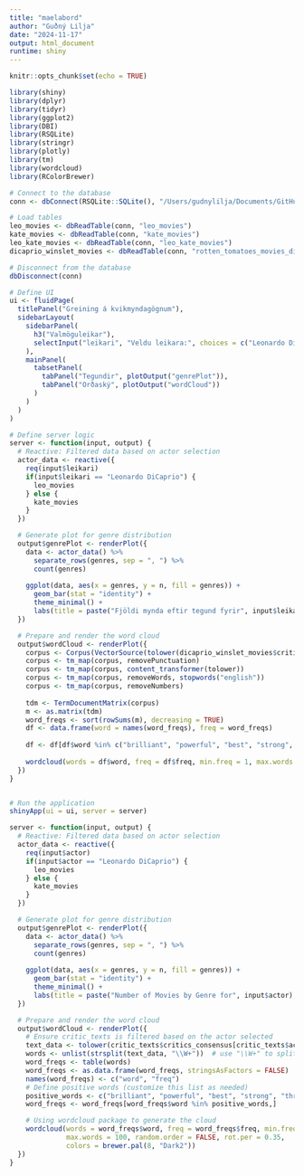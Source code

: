 ```yaml
---
title: "maelabord"
author: "Guðný Lilja"
date: "2024-11-17"
output: html_document
runtime: shiny
---
```


```r
knitr::opts_chunk$set(echo = TRUE)

library(shiny)
library(dplyr)
library(tidyr)
library(ggplot2)
library(DBI)
library(RSQLite)
library(stringr)
library(plotly)
library(tm)
library(wordcloud)
library(RColorBrewer)
```


```r
# Connect to the database
conn <- dbConnect(RSQLite::SQLite(), "/Users/gudnylilja/Documents/GitHub/capstone-the-north/data/rotten_tomatoes.db")

# Load tables
leo_movies <- dbReadTable(conn, "leo_movies")
kate_movies <- dbReadTable(conn, "kate_movies")
leo_kate_movies <- dbReadTable(conn, "leo_kate_movies")
dicaprio_winslet_movies <- dbReadTable(conn, "rotten_tomatoes_movies_dicaprio_winslet")

# Disconnect from the database
dbDisconnect(conn)

```

```r
# Define UI
ui <- fluidPage(
  titlePanel("Greining á kvikmyndagögnum"),
  sidebarLayout(
    sidebarPanel(
      h3("Valmöguleikar"),
      selectInput("leikari", "Veldu leikara:", choices = c("Leonardo DiCaprio", "Kate Winslet"))
    ),
    mainPanel(
      tabsetPanel(
        tabPanel("Tegundir", plotOutput("genrePlot")),
        tabPanel("Orðaský", plotOutput("wordCloud"))
      )
    )
  )
)

```

```r
# Define server logic
server <- function(input, output) {
  # Reactive: Filtered data based on actor selection
  actor_data <- reactive({
    req(input$leikari)
    if(input$leikari == "Leonardo DiCaprio") {
      leo_movies
    } else {
      kate_movies
    }
  })

  # Generate plot for genre distribution
  output$genrePlot <- renderPlot({
    data <- actor_data() %>%
      separate_rows(genres, sep = ", ") %>%
      count(genres)
    
    ggplot(data, aes(x = genres, y = n, fill = genres)) +
      geom_bar(stat = "identity") +
      theme_minimal() +
      labs(title = paste("Fjöldi mynda eftir tegund fyrir", input$leikari), x = "Tegund", y = "Fjöldi kvikmynda")
  })

  # Prepare and render the word cloud
  output$wordCloud <- renderPlot({
    corpus <- Corpus(VectorSource(tolower(dicaprio_winslet_movies$critics_consensus)))
    corpus <- tm_map(corpus, removePunctuation)
    corpus <- tm_map(corpus, content_transformer(tolower))
    corpus <- tm_map(corpus, removeWords, stopwords("english"))
    corpus <- tm_map(corpus, removeNumbers)
    
    tdm <- TermDocumentMatrix(corpus)
    m <- as.matrix(tdm)
    word_freqs <- sort(rowSums(m), decreasing = TRUE)
    df <- data.frame(word = names(word_freqs), freq = word_freqs)
    
    df <- df[df$word %in% c("brilliant", "powerful", "best", "strong", "thrilling", "superb", "undeniably", "masterpiece", "compelling", "emotional", "beautiful", "dazzling", "exceptional", "outstanding", "perfect", "loved", "amazing", "great", "incredible", "fantastic", "good", "excellent"),]
    
    wordcloud(words = df$word, freq = df$freq, min.freq = 1, max.words = 100, random.order = FALSE, rot.per = 0.35, colors = brewer.pal(8, "Dark2"))
  })
}



```

```r
# Run the application
shinyApp(ui = ui, server = server)

```

```r
server <- function(input, output) {
  # Reactive: Filtered data based on actor selection
  actor_data <- reactive({
    req(input$actor)
    if(input$actor == "Leonardo DiCaprio") {
      leo_movies
    } else {
      kate_movies
    }
  })

  # Generate plot for genre distribution
  output$genrePlot <- renderPlot({
    data <- actor_data() %>%
      separate_rows(genres, sep = ", ") %>%
      count(genres)
    
    ggplot(data, aes(x = genres, y = n, fill = genres)) +
      geom_bar(stat = "identity") +
      theme_minimal() +
      labs(title = paste("Number of Movies by Genre for", input$actor), x = "Genre", y = "Number of Movies")
  })

  # Prepare and render the word cloud
  output$wordCloud <- renderPlot({
    # Ensure critic_texts is filtered based on the actor selected
    text_data <- tolower(critic_texts$critics_consensus[critic_texts$actor == input$actor])
    words <- unlist(strsplit(text_data, "\\W+"))  # use "\\W+" to split by non-word characters
    word_freqs <- table(words)
    word_freqs <- as.data.frame(word_freqs, stringsAsFactors = FALSE)
    names(word_freqs) <- c("word", "freq")
    # Define positive words (customize this list as needed)
    positive_words <- c("brilliant", "powerful", "best", "strong", "thrilling", "superb", "undeniably", "masterpiece", "compelling", "emotional", "beautiful", "dazzling", "exceptional", "outstanding", "perfect", "loved", "amazing", "great", "incredible", "fantastic", "good", "excellent")
    word_freqs <- word_freqs[word_freqs$word %in% positive_words,]

    # Using wordcloud package to generate the cloud
    wordcloud(words = word_freqs$word, freq = word_freqs$freq, min.freq = 1,
              max.words = 100, random.order = FALSE, rot.per = 0.35,
              colors = brewer.pal(8, "Dark2"))
  })
}



```












